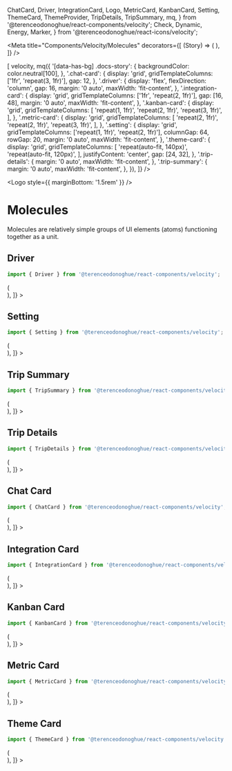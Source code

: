
  ChatCard,
  Driver,
  IntegrationCard,
  Logo,
  MetricCard,
  KanbanCard,
  Setting,
  ThemeCard,
  ThemeProvider,
  TripDetails,
  TripSummary,
  mq,
} from '@terenceodonoghue/react-components/velocity';
  Check,
  Dynamic,
  Energy,
  Marker,
} from '@terenceodonoghue/react-icons/velocity';

<Meta
  title="Components/Velocity/Molecules"
  decorators={[
    (Story) => (
      <ThemeProvider>
        <Story />
      </ThemeProvider>
    ),
  ]}
/>

<ThemeProvider>
  <Global
    styles={({ color }) => [
      velocity,
      mq({
        '[data-has-bg] .docs-story': {
          backgroundColor: color.neutral[100],
        },
        '.chat-card': {
          display: 'grid',
          gridTemplateColumns: ['1fr', 'repeat(3, 1fr)'],
          gap: 12,
        },
        '.driver': {
          display: 'flex',
          flexDirection: 'column',
          gap: 16,
          margin: '0 auto',
          maxWidth: 'fit-content',
        },
        '.integration-card': {
          display: 'grid',
          gridTemplateColumns: ['1fr', 'repeat(2, 1fr)'],
          gap: [16, 48],
          margin: '0 auto',
          maxWidth: 'fit-content',
        },
        '.kanban-card': {
          display: 'grid',
          gridTemplateColumns: [
            'repeat(1, 1fr)',
            'repeat(2, 1fr)',
            'repeat(3, 1fr)',
          ],
        },
        '.metric-card': {
          display: 'grid',
          gridTemplateColumns: [
            'repeat(2, 1fr)',
            'repeat(2, 1fr)',
            'repeat(3, 1fr)',
          ],
        },
        '.setting': {
          display: 'grid',
          gridTemplateColumns: ['repeat(1, 1fr)', 'repeat(2, 1fr)'],
          columnGap: 64,
          rowGap: 20,
          margin: '0 auto',
          maxWidth: 'fit-content',
        },
        '.theme-card': {
          display: 'grid',
          gridTemplateColumns: [
            'repeat(auto-fit, 140px)',
            'repeat(auto-fit, 120px)',
          ],
          justifyContent: 'center',
          gap: [24, 32],
        },
        '.trip-details': {
          margin: '0 auto',
          maxWidth: 'fit-content',
        },
        '.trip-summary': {
          margin: '0 auto',
          maxWidth: 'fit-content',
        },
      }),
    ]}
/>

</ThemeProvider>

<Logo style={{ marginBottom: '1.5rem' }} />

# Molecules

Molecules are relatively simple groups of UI elements (atoms) functioning together as a unit.

## Driver

```javascript
import { Driver } from '@terenceodonoghue/react-components/velocity';
```

<Canvas>
  <Story
    name="Driver"
    decorators={[
      (Story) => (
        <div className="driver">
          <Story />
        </div>
      ),
    ]}
  >
    <Driver
      number={1}
      avatar={faker.image.avatar()}
      name="Bebop"
      vehicle={faker.vehicle.vehicle()}
      totalEarnings="$6432"
      totalDistance="1,232 miles"
    />
    <Driver
      avatar={faker.image.avatar()}
      name="Gran Tesoro"
      vehicle={faker.vehicle.vehicle()}
      totalEarnings="$5,342"
      totalDistance="945 miles"
    />
  </Story>
</Canvas>

## Setting

```javascript
import { Setting } from '@terenceodonoghue/react-components/velocity';
```

<Canvas>
  <Story
    name="Setting"
    decorators={[
      (Story) => (
        <div className="setting">
          <Story />
        </div>
      ),
    ]}
  >
    <Setting name="Email Notification" description="Commits data and history" />
    <Setting
      name="Push Notification"
      description="Commits data and history"
      defaultChecked
    />
  </Story>
</Canvas>

## Trip Summary

```javascript
import { TripSummary } from '@terenceodonoghue/react-components/velocity';
```

<Canvas>
  <Story
    name="TripSummary"
    decorators={[
      (Story) => (
        <div className="trip-summary">
          <Story />
        </div>
      ),
    ]}
  >
    <TripSummary
      origin={faker.address.city()}
      originAddress={faker.address.streetAddress()}
      destination={faker.address.city()}
      destinationAddress={faker.address.streetAddress()}
    />
  </Story>
</Canvas>

## Trip Details

```javascript
import { TripDetails } from '@terenceodonoghue/react-components/velocity';
```

<Canvas>
  <Story
    name="TripDetails"
    decorators={[
      (Story) => (
        <div className="trip-details">
          <Story />
        </div>
      ),
    ]}
  >
    <TripDetails
      distance="12.3km"
      time="42 min"
      price="$34.20"
      energy="12.4 kWh"
    />
  </Story>
</Canvas>

## Chat Card

```javascript
import { ChatCard } from '@terenceodonoghue/react-components/velocity';
```

<Canvas>
  <Story
    name="ChatCard"
    decorators={[
      (Story) => (
        <div className="chat-card">
          <Story />
        </div>
      ),
    ]}
  >
    <ChatCard
      avatar={faker.image.avatar()}
      name={faker.name.fullName()}
      time="2m"
      message={faker.lorem.sentence()}
      online
    />
    <ChatCard
      avatar={faker.image.avatar()}
      name={faker.name.fullName()}
      time="51m"
      message={faker.lorem.sentence()}
      selected={true}
    />
    <ChatCard
      avatar={faker.image.avatar()}
      name={faker.name.fullName()}
      time="40m"
      message={faker.lorem.sentence()}
      online={false}
    />
  </Story>
</Canvas>

## Integration Card

```javascript
import { IntegrationCard } from '@terenceodonoghue/react-components/velocity';
```

<Canvas>
  <Story
    name="IntegrationCard"
    decorators={[
      (Story) => (
        <div className="integration-card">
          <Story />
        </div>
      ),
    ]}
  >
    <IntegrationCard
      name="InVision"
      description="Boards and prototypes"
      icon={InVision}
      enabled
    />
    <IntegrationCard
      name="GitHub"
      description="Commits data and history"
      icon={GitHub}
    />
  </Story>
</Canvas>

## Kanban Card

```javascript
import { KanbanCard } from '@terenceodonoghue/react-components/velocity';
```

<Canvas data-has-bg>
  <Story
    name="KanbanCard"
    decorators={[
      (Story) => (
        <div className="kanban-card">
          <Story />
        </div>
      ),
    ]}
  >
    <KanbanCard
      color="#2E5BFF"
      name="Spire"
      description="Tire replacement"
      cost="$233"
      date="June 12"
    />
    <KanbanCard
      color="#8C54FF"
      name="Expedition"
      description="Tire replacement"
      cost="$766"
      date="June 3"
    />
    <KanbanCard
      color="#00C1D4"
      name="Scorpion"
      description="Monthly service"
      cost="$430"
      date="June 4"
    />
    <KanbanCard
      color="#F7C137"
      name="Empire"
      description="Engine check-up"
      cost="$542"
      date="June 24"
    />
  </Story>
</Canvas>

## Metric Card

```javascript
import { MetricCard } from '@terenceodonoghue/react-components/velocity';
```

<Canvas data-has-bg>
  <Story
    name="MetricCard"
    decorators={[
      (Story) => (
        <div className="metric-card">
          <Story />
        </div>
      ),
    ]}
  >
    <MetricCard
      icon={Check}
      color="#33AC2E"
      label="Vehicles on track"
      value="1,428"
    />
    <MetricCard
      icon={Marker}
      color="#00C1D4"
      label="Distance driven"
      value="158.3 mi"
    />
    <MetricCard
      icon={Energy}
      color="#8C54FF"
      iconColor="#8C54FF"
      label="Energy consumed"
      value="87.4 kWh"
    />
    <MetricCard
      icon={Dynamic}
      color="#F7C137"
      label="Total drive time"
      value="24.2 h"
    />
  </Story>
</Canvas>

## Theme Card

```javascript
import { ThemeCard } from '@terenceodonoghue/react-components/velocity';
```

<Canvas>
  <Story
    name="ThemeCard"
    decorators={[
      (Story) => (
        <div className="theme-card">
          <Story />
        </div>
      ),
    ]}
  >
    <ThemeCard
      label="Shelob"
      colors={['#2e5bff', '#e0e7ff', '#8097b1']}
      defaultChecked
    />
    <ThemeCard label="Denethor" colors={['#8c54ff', '#00c1d4', '#fad050']} />
    <ThemeCard label="Quickbeam" colors={['#00a4de', '#3b7ed5', '#00a550']} />
    <ThemeCard label="Shadowfax" colors={['#232a64', '#85c800', '#616266']} />
    <ThemeCard label="Grima" colors={['#a728a3', '#f7e0ff', '#7675ac']} />
  </Story>
</Canvas>
